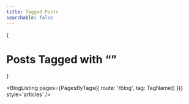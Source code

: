 ```yaml
---
title: Tagged Posts
searchable: false
---
```



<PageHead />

{<div className='max-w-screen-lg mx-auto pt-4 pb-8 mb-16 border-b border-gray-400 border-opacity-20'>
  <h1 className='text-4xl tracking-tighter text-center font-bold md:text-5xl mt-8 pb-6'>
    Posts Tagged with “<TagName />”
  </h1>
</div>}

<BlogListing pages={PagesByTags({ route: '/blog', tag: TagName() })} style='articles' />
